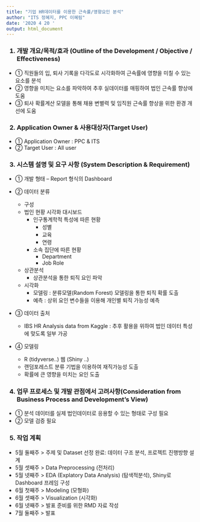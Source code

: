 ```yaml
---
title: "기업 HR데이터를 이용한 근속률/영향요인 분석"
author: "ITS 정혜지, PPC 이혜림"
date: '2020 4 20 '
output: html_document
---
```

 
<h3> 1. 개발 개요/목적/효과 (Outline of the Development / Objective / Effectiveness) </h3>
* ① 직원들의 입, 퇴사 기록을 다각도로 시각화하여 근속률에 영향을 미칠 수 있는 요소를 분석
* ② 영향을 미치는 요소를 파악하여 추후 실데이터를 매핑하여 법인 근속률 향상에 도움  
* ③ 퇴사 확률계산 모델을 통해 채용 변별력 및 임직원 근속률 향상을 위한 환경 개선에 도움
 
<h3> 2. Application Owner & 사용대상자(Target User) </h3>
* ① Application Owner : PPC & ITS  
* ② Target User : All user

<h3> 3. 시스템 설명 및 요구 사항 (System Description & Requirement) </h3>
* ① 개발 형태 – Report 형식의 Dashboard
* ② 데이터 분류


  + 구성
  * 법인 현황 시각화 대시보드
      - 인구통계학적 특성에 따른 현황
         -  성별
         -  교육
         -  연령
      - 소속 집단에 따른 현황
         -  Department
         -  Job Role
 
     
  + 상관분석
      - 상관분석을 통한 퇴직 요인 파악

  + 시각화
      - 모델링 : 분류모델(Random Forest) 모델링을 통한 퇴직 확률 도출
      - 예측   : 상위 요인 변수들을 이용해 개인별 퇴직 가능성 예측


* ③ 데이터 출처

  * IBS HR Analysis data from Kaggle : 추후 활용을 위하여 법인 데이터 특성에 맞도록 일부 가공

* ④ 모델링

  +  R (tidyverse..) 웹 (Shiny ..)
   * 랜덤포레스트 분류 기법을 이용하여 재직가능성 도출
   * 확률에 큰 영향을 미치는 요인 도출



<h3> 4. 업무 프로세스 및 개발 관점에서 고려사항(Consideration from Business Process and Development’s View) </h3>

* ① 분석 데이터를 실제 법인데이터로 응용할 수 있는 형태로 구성 필요
* ② 모델 검증 필요


<h3> 5.  작업 계획 </h3>

 - 5월 둘째주 > 주제 및 Dataset 선정 완료: 데이터 구조 분석, 프로젝트 진행방향 설계
 - 5월 셋째주 > Data Preprocessing (전처리)
 - 5월 넷째주 > EDA (Explatory Data Analysis) (탐색적분석),
                Shiny로 Dashboard 프레임 구성
 - 6월 첫째주 > Modeling (모형화)
 - 6월 셋째주 > Visualization (시각화)
 - 6월 넷째주 > 발표 준비를 위한 RMD 자료 작성
 - 7월 둘째주 > 발표